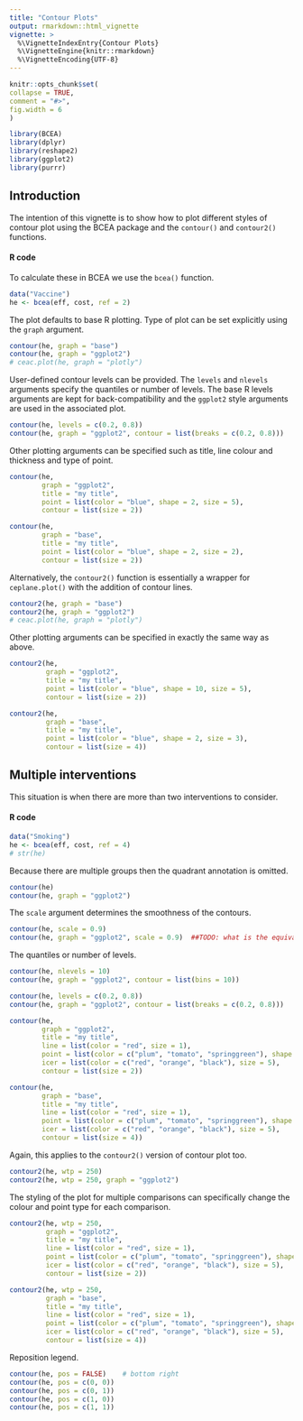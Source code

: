 ---
title: "Contour Plots"
output: rmarkdown::html_vignette
vignette: >
  %\VignetteIndexEntry{Contour Plots}
  %\VignetteEngine{knitr::rmarkdown}
  %\VignetteEncoding{UTF-8}
---
  
```{r, include = FALSE}
knitr::opts_chunk$set(
collapse = TRUE,
comment = "#>",
fig.width = 6
)
```

```{r setup, results='hide', message=FALSE, warning=FALSE, echo=FALSE}
library(BCEA)
library(dplyr)
library(reshape2)
library(ggplot2)
library(purrr)
```


## Introduction

The intention of this vignette is to show how to plot different styles of contour plot using the BCEA package and the `contour()` and `contour2()` functions.


#### R code

To calculate these in BCEA we use the `bcea()` function.

```{r}
data("Vaccine")
he <- bcea(eff, cost, ref = 2)
```

The plot defaults to base R plotting. Type of plot can be set explicitly using the `graph` argument.

```{r}
contour(he, graph = "base")
contour(he, graph = "ggplot2")
# ceac.plot(he, graph = "plotly")
```

User-defined contour levels can be provided.
The `levels` and `nlevels` arguments specify the quantiles or number of levels.
The base R levels arguments are kept for back-compatibility and the `ggplot2` style arguments are used in the associated plot.

```{r}
contour(he, levels = c(0.2, 0.8))
contour(he, graph = "ggplot2", contour = list(breaks = c(0.2, 0.8)))
```


Other plotting arguments can be specified such as title, line colour and thickness and type of point.

```{r}
contour(he,
        graph = "ggplot2",
        title = "my title",
        point = list(color = "blue", shape = 2, size = 5),
        contour = list(size = 2))
```

```{r}
contour(he,
        graph = "base",
        title = "my title",
        point = list(color = "blue", shape = 2, size = 2),
        contour = list(size = 2))
```

Alternatively, the `contour2()` function is essentially a wrapper for `ceplane.plot()` with the addition of contour lines.

```{r}
contour2(he, graph = "base")
contour2(he, graph = "ggplot2")
# ceac.plot(he, graph = "plotly")
```

Other plotting arguments can be specified in exactly the same way as above.

```{r}
contour2(he,
         graph = "ggplot2",
         title = "my title",
         point = list(color = "blue", shape = 10, size = 5),
         contour = list(size = 2))
```

```{r}
contour2(he,
         graph = "base",
         title = "my title",
         point = list(color = "blue", shape = 2, size = 3),
         contour = list(size = 4))
```


## Multiple interventions

This situation is when there are more than two interventions to consider.

#### R code

```{r}
data("Smoking")
he <- bcea(eff, cost, ref = 4)
# str(he)
```

Because there are multiple groups then the quadrant annotation is omitted.

```{r}
contour(he)
contour(he, graph = "ggplot2")
```

The `scale` argument determines the smoothness of the contours.

```{r}
contour(he, scale = 0.9)
contour(he, graph = "ggplot2", scale = 0.9)  ##TODO: what is the equivalent ggplot2 argument?
```

The quantiles or number of levels.

```{r}
contour(he, nlevels = 10)
contour(he, graph = "ggplot2", contour = list(bins = 10))
```

```{r}
contour(he, levels = c(0.2, 0.8))
contour(he, graph = "ggplot2", contour = list(breaks = c(0.2, 0.8)))
```

```{r}
contour(he,
        graph = "ggplot2",
        title = "my title",
        line = list(color = "red", size = 1),
        point = list(color = c("plum", "tomato", "springgreen"), shape = 3:5, size = 2),
        icer = list(color = c("red", "orange", "black"), size = 5),
        contour = list(size = 2))
```

```{r}
contour(he,
        graph = "base",
        title = "my title",
        line = list(color = "red", size = 1),
        point = list(color = c("plum", "tomato", "springgreen"), shape = 3:5, size = 2),
        icer = list(color = c("red", "orange", "black"), size = 5),
        contour = list(size = 4))
```

Again, this applies to the `contour2()` version of contour plot too.

```{r}
contour2(he, wtp = 250)
contour2(he, wtp = 250, graph = "ggplot2")
```

The styling of the plot for multiple comparisons can specifically change the colour and point type for each comparison.

```{r}
contour2(he, wtp = 250,
         graph = "ggplot2",
         title = "my title",
         line = list(color = "red", size = 1),
         point = list(color = c("plum", "tomato", "springgreen"), shape = 3:5, size = 2),
         icer = list(color = c("red", "orange", "black"), size = 5),
         contour = list(size = 2))
```

```{r}
contour2(he, wtp = 250,
         graph = "base",
         title = "my title",
         line = list(color = "red", size = 1),
         point = list(color = c("plum", "tomato", "springgreen"), shape = 3:5, size = 2),
         icer = list(color = c("red", "orange", "black"), size = 5),
         contour = list(size = 4))
```

Reposition legend.

```{r}
contour(he, pos = FALSE)    # bottom right
contour(he, pos = c(0, 0))
contour(he, pos = c(0, 1))
contour(he, pos = c(1, 0))
contour(he, pos = c(1, 1))
```


<!-- ```{r echo=FALSE} -->
<!-- # create output docs -->
<!-- # rmarkdown::render(input = "vignettes/ceac.Rmd", output_format = "pdf_document", output_dir = "vignettes") -->
<!-- # rmarkdown::render(input = "vignettes/ceac.Rmd", output_format = "html_document", output_dir = "vignettes") -->
<!-- ``` -->
